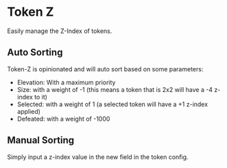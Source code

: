 
# Token Z

<ModuleInfo/>

Easily manage the Z-Index of tokens.

## Auto Sorting

<ImageButBetter
  src='/images/Token-Z/Tzindex.png'
  alt='Z-Index Field'
  width={2000}
  height={2000}
  className={styles.wikiimage}
/>

Token-Z is opinionated and will auto sort based on some parameters:

- Elevation: With a maximum priority
- Size: with a weight of -1 (this means a token that is 2x2 will have
  a -4 z-index to it)
- Selected: with a weight of 1 (a selected token will have a +1 z-index
  applied)
- Defeated: with a weight of -1000

## Manual Sorting

Simply input a z-index value in the new field in the token config.
